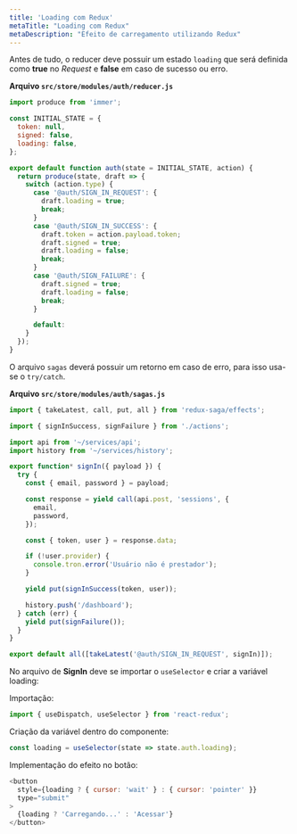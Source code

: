 ```yaml
---
title: 'Loading com Redux'
metaTitle: "Loading com Redux"
metaDescription: "Efeito de carregamento utilizando Redux"
---
```


Antes de tudo, o reducer deve possuir um estado `loading` que será definida como **true** no _Request_ e **false** em caso de sucesso ou erro.

**Arquivo `src/store/modules/auth/reducer.js`**

```js
import produce from 'immer';

const INITIAL_STATE = {
  token: null,
  signed: false,
  loading: false,
};

export default function auth(state = INITIAL_STATE, action) {
  return produce(state, draft => {
    switch (action.type) {
      case '@auth/SIGN_IN_REQUEST': {
        draft.loading = true;
        break;
      }
      case '@auth/SIGN_IN_SUCCESS': {
        draft.token = action.payload.token;
        draft.signed = true;
        draft.loading = false;
        break;
      }
      case '@auth/SIGN_FAILURE': {
        draft.signed = true;
        draft.loading = false;
        break;
      }

      default:
    }
  });
}
```

O arquivo `sagas` deverá possuir um retorno em caso de erro, para isso usa-se o `try/catch`.

**Arquivo `src/store/modules/auth/sagas.js`**

```js
import { takeLatest, call, put, all } from 'redux-saga/effects';

import { signInSuccess, signFailure } from './actions';

import api from '~/services/api';
import history from '~/services/history';

export function* signIn({ payload }) {
  try {
    const { email, password } = payload;

    const response = yield call(api.post, 'sessions', {
      email,
      password,
    });

    const { token, user } = response.data;

    if (!user.provider) {
      console.tron.error('Usuário não é prestador');
    }

    yield put(signInSuccess(token, user));

    history.push('/dashboard');
  } catch (err) {
    yield put(signFailure());
  }
}

export default all([takeLatest('@auth/SIGN_IN_REQUEST', signIn)]);
```

No arquivo de **SignIn** deve se importar o `useSelector` e criar a variável loading:

Importação:

```js
import { useDispatch, useSelector } from 'react-redux';
```

Criação da variável dentro do componente:

```js
const loading = useSelector(state => state.auth.loading);
```

Implementação do efeito no botão:

```js
<button
  style={loading ? { cursor: 'wait' } : { cursor: 'pointer' }}
  type="submit"
>
  {loading ? 'Carregando...' : 'Acessar'}
</button>
```
